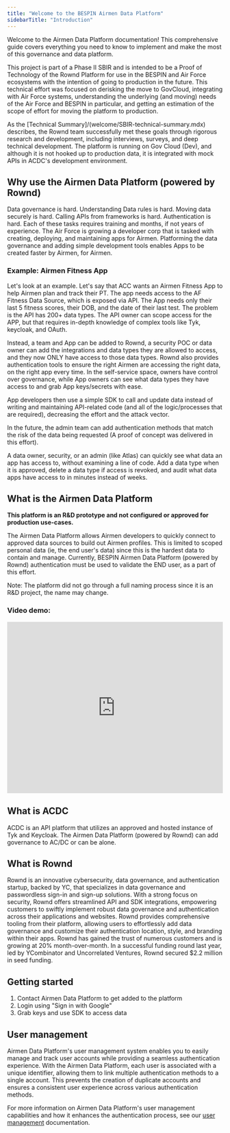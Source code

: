 ```yaml
---
title: "Welcome to the BESPIN Airmen Data Platform"
sidebarTitle: "Introduction"
---
```

Welcome to the Airmen Data Platform documentation! This comprehensive guide covers everything you need to know to implement and make the most of this governance and data platform. 

This project is part of a Phase II SBIR and is intended to be a Proof of Technology of the Rownd Platform for use in the BESPIN and Air Force ecosystems with the intention of going to production in the future.  This technical effort was focused on derisking the move to GovCloud, integrating with Air Force systems, understanding the underlying (and moving) needs of the Air Force and BESPIN in particular, and getting an estimation of the scope of effort for moving the platform to production. 

As the [Technical Summary]/(welcome/SBIR-technical-summary.mdx) describes, the Rownd team successfully met these goals through rigorous research and development, including interviews, surveys, and deep technical development. The platform is running on Gov Cloud (Dev), and although it is not hooked up to production data, it is integrated with mock APIs in ACDC's development environment.

## Why use the Airmen Data Platform (powered by Rownd)
Data governance is hard. Understanding Data rules is hard.  Moving data securely is hard.  Calling APIs from frameworks is hard.  Authentication is hard.  Each of these tasks requires training and months, if not years of experience. The Air Force is growing a developer corp that is tasked with creating, deploying, and maintaining apps for Airmen.  Platforming the data governance and adding simple development tools enables Apps to be created faster by Airmen, for Airmen.

### Example: Airmen Fitness App
Let's look at an example.  Let's say that ACC wants an Airmen Fitness App to help Airmen plan and track their PT.  The app needs access to the AF Fitness Data Source, which is exposed via API. The App needs only their last 5 fitness scores, their DOB, and the date of their last test.  The problem is the API has 200+ data types.  The API owner can scope access for the APP, but that requires in-depth knowledge of complex tools like Tyk, keycloak, and OAuth.

Instead, a team and App can be added to Rownd, a security POC or data owner can add the integrations and data types they are allowed to access, and they now ONLY have access to those data types. Rownd also provides authentication tools to ensure the right Airmen are accessing the right data, on the right app every time.  In the self-service space, owners have control over governance, while App owners can see what data types they have access to and grab App keys/secrets with ease.  

App developers then use a simple SDK to call and update data instead of writing and maintaining API-related code (and all of the logic/processes that are required), decreasing the effort and the attack vector.

In the future, the admin team can add authentication methods that match the risk of the data being requested (A proof of concept was delivered in this effort).

A data owner, security, or an admin (like Atlas) can quickly see what data an app has access to, without examining a line of code. Add a data type when it is approved, delete a data type if access is revoked, and audit what data apps have access to in minutes instead of weeks.  

## What is the Airmen Data Platform
**This platform is an R&D prototype and not configured or approved for production use-cases.**

The Airmen Data Platform allows Airmen developers to quickly connect to approved data sources to build out Airmen profiles.  This is limited to scoped personal data (ie, the end user's data) since this is the hardest data to contain and manage.  Currently, BESPIN Airmen Data Platform (powered by Rownd) authentication must be used to validate the END user, as a part of this effort.

Note:  The platform did not go through a full naming process since it is an R&D project, the name may change.

### Video demo:
<iframe src="https://www.loom.com/embed/2d1fc9caa80a42aaa201256e9c41943e" frameborder="0" allowfullscreen="true" width="100%" height="400"></iframe>

## What is ACDC
ACDC is an API platform that utilizes an approved and hosted instance of Tyk and Keycloak.  The Airmen Data Platform (powered by Rownd) can add governance to AC/DC or can be alone.

## What is Rownd
Rownd is an innovative cybersecurity, data governance, and authentication startup, backed by YC, that specializes in data governance and passwordless sign-in and sign-up solutions. With a strong focus on security, Rownd offers streamlined API and SDK integrations, empowering customers to swiftly implement robust data governance and authentication across their applications and websites. Rownd provides comprehensive tooling from their platform, allowing users to effortlessly add data governance and customize their authentication location, style, and branding within their apps. Rownd has gained the trust of numerous customers and is growing at 20% month-over-month. In a successful funding round last year, led by YCombinator and Uncorrelated Ventures, Rownd secured $2.2 million in seed funding.

## Getting started
1. Contact Airmen Data Platform to get added to the platform
2. Login using "Sign in with Google"
3. Grab keys and use SDK to access data

## User management


Airmen Data Platform's user management system enables you to easily manage and track user accounts while providing a seamless authentication experience. With the Airmen Data Platform, each user is associated with a unique identifier, allowing them to link multiple authentication methods to a single account. This prevents the creation of duplicate accounts and ensures a consistent user experience across various authentication methods.


For more information on Airmen Data Platform's user management capabilities and how it enhances the authentication process, see our [user management](./../configuration/user-profiles) documentation.